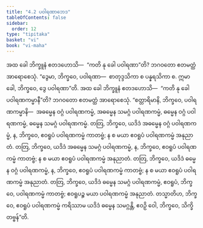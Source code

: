 ```yaml
---
title: "4.2 ပဝါရဏာဘေဒ"
tableOfContents: false
sidebar:
  order: 12
type: "tipitaka"
basket: "vi"
book: "vi-maha"
---
```



<DynamicBreadcrumb />

<Division number="212" book="vi-maha">

<Paragraph number="963" book="vi-maha">
အထ ခေါ ဘိက္ခူနံ ဧတဒဟောသိ—  “ကတိ နု ခေါ ပဝါရဏာ”တိ? ဘဂဝတော ဧတမတ္ထံ အာရောစေသုံ. “ဒွေမာ, ဘိက္ခဝေ, ပဝါရဏာ—  စာတုဒ္ဒသိကာ စ ပန္နရသိကာ စ. ဣမာ ခေါ, ဘိက္ခဝေ, ဒွေ ပဝါရဏာ”တိ.
</Paragraph>

<Paragraph number="964" book="vi-maha">
အထ ခေါ ဘိက္ခူနံ ဧတဒဟောသိ—  “ကတိ နု ခေါ ပဝါရဏကမ္မာနီ”တိ? ဘဂဝတော ဧတမတ္ထံ အာရောစေသုံ. “စတ္တာရိမာနိ, ဘိက္ခဝေ, ပဝါရဏကမ္မာနိ—  အဓမ္မေန ဝဂ္ဂံ ပဝါရဏကမ္မံ, အဓမ္မေန သမဂ္ဂံ ပဝါရဏကမ္မံ, ဓမ္မေန ဝဂ္ဂံ ပဝါရဏကမ္မံ, ဓမ္မေန သမဂ္ဂံ ပဝါရဏကမ္မံ. တတြ, ဘိက္ခဝေ, ယဒိဒံ အဓမ္မေန ဝဂ္ဂံ ပဝါရဏကမ္မံ, န, ဘိက္ခဝေ, ဧဝရူပံ ပဝါရဏကမ္မံ ကာတဗ္ဗံ; န စ မယာ ဧဝရူပံ ပဝါရဏကမ္မံ အနုညာတံ. တတြ, ဘိက္ခဝေ, ယဒိဒံ အဓမ္မေန သမဂ္ဂံ ပဝါရဏကမ္မံ, န, ဘိက္ခဝေ, ဧဝရူပံ ပဝါရဏကမ္မံ ကာတဗ္ဗံ; န စ မယာ ဧဝရူပံ ပဝါရဏကမ္မံ အနုညာတံ. တတြ, ဘိက္ခဝေ, ယဒိဒံ ဓမ္မေန ဝဂ္ဂံ ပဝါရဏကမ္မံ, န, ဘိက္ခဝေ, ဧဝရူပံ ပဝါရဏကမ္မံ ကာတဗ္ဗံ; န စ မယာ ဧဝရူပံ ပဝါရဏကမ္မံ အနုညာတံ. တတြ, ဘိက္ခဝေ, ယဒိဒံ ဓမ္မေန သမဂ္ဂံ ပဝါရဏကမ္မံ, ဧဝရူပံ, ဘိက္ခဝေ, ပဝါရဏကမ္မံ ကာတဗ္ဗံ; ဧဝရူပဉ္စ မယာ ပဝါရဏကမ္မံ အနုညာတံ. တသ္မာတိဟ, ဘိက္ခဝေ, ဧဝရူပံ ပဝါရဏကမ္မံ ကရိဿာမ ယဒိဒံ ဓမ္မေန သမဂ္ဂန္တိ, ဧဝဉှိ ဝေါ, ဘိက္ခဝေ, သိက္ခိတဗ္ဗန်”တိ.
</Paragraph>
</Division>